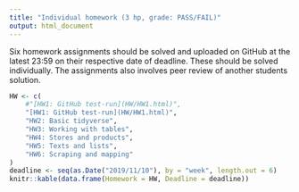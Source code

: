 ```yaml
---
title: "Individual homework (3 hp, grade: PASS/FAIL)"
output: html_document
---
```


Six homework assignments should be solved and uploaded on GitHub at the latest 23:59 on their respective date of deadline. These should be solved individually. The assignments also involves peer review of another students solution.


```r
HW <- c(
    #"[HW1: GitHub test-run](HW/HW1.html)",
    "[HW1: GitHub test-run](HW/HW1.html)",
    "HW2: Basic tidyverse",
    "HW3: Working with tables",
    "HW4: Stores and products",
    "HW5: Texts and lists",
    "HW6: Scraping and mapping"
)
deadline <- seq(as.Date("2019/11/10"), by = "week", length.out = 6)
knitr::kable(data.frame(Homework = HW, Deadline = deadline))
```

